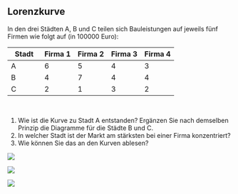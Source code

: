 
## Lorenzkurve

In den drei Städten A, B und C teilen sich Bauleistungen auf jeweils fünf Firmen wie folgt auf (in 100000 Euro):

| Stadt | Firma 1| Firma 2 |Firma 3|Firma 4|Firma 5|
|------------------------|------------------------|------------------------|------------------------|------------------------|
| A | 6 | 5 | 4 | 3 | 2 |
| B | 4 | 7 | 4 | 4 | 1 |
| C | 2 | 1 | 3 | 2 | 12 |

<br/>

1.  Wie ist die Kurve zu Stadt A entstanden? Ergänzen Sie nach demselben Prinzip die Diagramme für die Städte B und C.
2.  In welcher Stadt ist der Markt am stärksten bei einer Firma konzentriert?
3.  Wie können Sie das an den Kurven ablesen?

::: {layout-ncol=3}

![](00-bilder/lorenzkurve.png){}

![](00-bilder/lorenzkurve-e.png){}

![](00-bilder/lorenzkurve-e.png){}
:::

